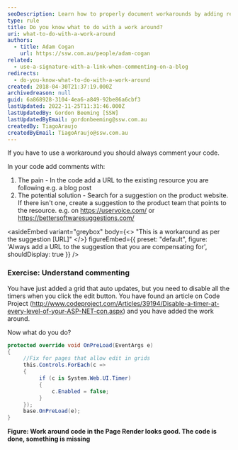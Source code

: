 ```yaml
---
seoDescription: Learn how to properly document workarounds by adding resource links in your code comments for better maintainability
type: rule
title: Do you know what to do with a work around?
uri: what-to-do-with-a-work-around
authors:
  - title: Adam Cogan
    url: https://ssw.com.au/people/adam-cogan
related:
  - use-a-signature-with-a-link-when-commenting-on-a-blog
redirects:
  - do-you-know-what-to-do-with-a-work-around
created: 2018-04-30T21:37:19.000Z
archivedreason: null
guid: 6a868928-3104-4ea6-a849-92be86a6cbf3
lastUpdated: 2022-11-25T11:31:46.000Z
lastUpdatedBy: Gordon Beeming [SSW]
lastUpdatedByEmail: gordonbeeming@ssw.com.au
createdBy: TiagoAraujo
createdByEmail: TiagoAraujo@ssw.com.au
---
```

If you have to use a workaround you should always comment your code.

In your code add comments with:
1. The pain - In the code add a URL to the existing resource you are following
   e.g. a blog post
2. The potential solution - Search for a suggestion on the product website. If there isn't one, create a suggestion to the product team that points to the resource.
   e.g. on <https://uservoice.com/> or <https://bettersoftwaresuggestions.com/>

<asideEmbed
  variant="greybox"
  body={<>
    "This is a workaround as per the suggestion \[URL]"
  </>}
  figureEmbed={{
    preset: "default",
    figure: 'Always add a URL to the suggestion that you are compensating for',
    shouldDisplay: true
  }}
/>

### Exercise: Understand commenting

You have just added a grid that auto updates, but you need to disable all the timers when you click the edit button. You have found an article on Code Project (<http://www.codeproject.com/Articles/39194/Disable-a-timer-at-every-level-of-your-ASP-NET-con.aspx>) and you have added the work around.

Now what do you do?

```cs
protected override void OnPreLoad(EventArgs e)
{
     //Fix for pages that allow edit in grids
     this.Controls.ForEach(c =>
     {
          if (c is System.Web.UI.Timer)
          {
              c.Enabled = false;
          }
     });
     base.OnPreLoad(e);
}
```

**Figure: Work around code in the Page Render looks good. The code is done, something is missing**
